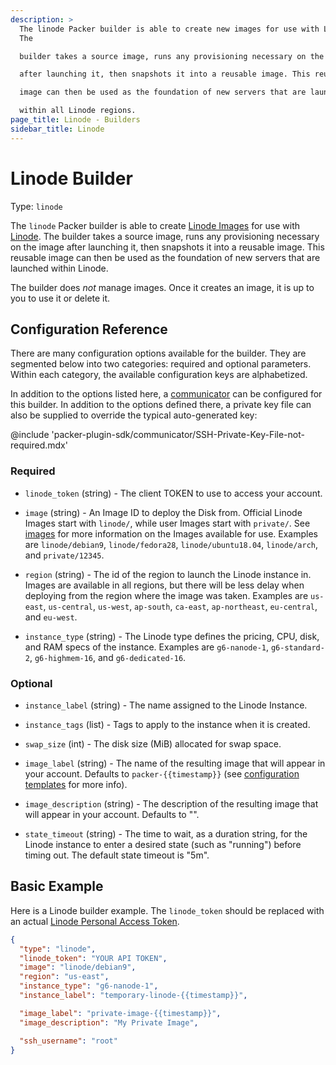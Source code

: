 ```yaml
---
description: >
  The linode Packer builder is able to create new images for use with Linode.
  The

  builder takes a source image, runs any provisioning necessary on the image

  after launching it, then snapshots it into a reusable image. This reusable

  image can then be used as the foundation of new servers that are launched

  within all Linode regions.
page_title: Linode - Builders
sidebar_title: Linode
---
```


# Linode Builder

Type: `linode`

The `linode` Packer builder is able to create [Linode
Images](https://www.linode.com/docs/platform/disk-images/linode-images/) for
use with [Linode](https://www.linode.com). The builder takes a source image,
runs any provisioning necessary on the image after launching it, then snapshots
it into a reusable image. This reusable image can then be used as the
foundation of new servers that are launched within Linode.

The builder does _not_ manage images. Once it creates an image, it is up to you
to use it or delete it.

## Configuration Reference

There are many configuration options available for the builder. They are
segmented below into two categories: required and optional parameters. Within
each category, the available configuration keys are alphabetized.

In addition to the options listed here, a
[communicator](/docs/templates/communicator) can be configured for this
builder. In addition to the options defined there, a private key file
can also be supplied to override the typical auto-generated key:

@include 'packer-plugin-sdk/communicator/SSH-Private-Key-File-not-required.mdx'

<!--
  Linode.com has DDOS protection that returns 403 for the markdown link checker
  so the domain has been added to the ignorepatterns in mlc_config.json

  See https://github.com/tcort/markdown-link-check/issues/109
-->
### Required

- `linode_token` (string) - The client TOKEN to use to access your account.

- `image` (string) - An Image ID to deploy the Disk from. Official Linode
  Images start with `linode/`, while user Images start with `private/`. See
  [images](https://api.linode.com/v4/images) for more information on the
  Images available for use. Examples are `linode/debian9`, `linode/fedora28`,
  `linode/ubuntu18.04`, `linode/arch`, and `private/12345`.

- `region` (string) - The id of the region to launch the Linode instance in.
  Images are available in all regions, but there will be less delay when
  deploying from the region where the image was taken. Examples are
  `us-east`, `us-central`, `us-west`, `ap-south`, `ca-east`, `ap-northeast`,
  `eu-central`, and `eu-west`.

- `instance_type` (string) - The Linode type defines the pricing, CPU, disk,
  and RAM specs of the instance. Examples are `g6-nanode-1`, `g6-standard-2`,
  `g6-highmem-16`, and `g6-dedicated-16`.

### Optional

- `instance_label` (string) - The name assigned to the Linode Instance.

- `instance_tags` (list) - Tags to apply to the instance when it is created.

- `swap_size` (int) - The disk size (MiB) allocated for swap space.

- `image_label` (string) - The name of the resulting image that will appear
  in your account. Defaults to `packer-{{timestamp}}` (see [configuration
  templates](/docs/templates/engine) for more info).

- `image_description` (string) - The description of the resulting image that
  will appear in your account. Defaults to "".

- `state_timeout` (string) - The time to wait, as a duration string, for the
  Linode instance to enter a desired state (such as "running") before timing
  out. The default state timeout is "5m".

## Basic Example

Here is a Linode builder example. The `linode_token` should be replaced with an
actual [Linode Personal Access
Token](https://www.linode.com/docs/platform/api/getting-started-with-the-linode-api/#get-an-access-token).

```json
{
  "type": "linode",
  "linode_token": "YOUR API TOKEN",
  "image": "linode/debian9",
  "region": "us-east",
  "instance_type": "g6-nanode-1",
  "instance_label": "temporary-linode-{{timestamp}}",

  "image_label": "private-image-{{timestamp}}",
  "image_description": "My Private Image",

  "ssh_username": "root"
}
```
